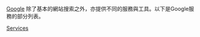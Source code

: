 [[Google|Google]] 除了基本的網站搜索之外，亦提供不同的服務與工具。以下是Google服務的部分列表。

{{Cat main|Google產品列表}}

[[Category:Google|Services]]